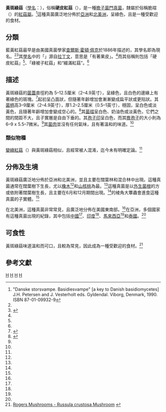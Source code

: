 {{Speciesbox 
| taxon = Russula crustosa
| image = Russula parvovirescens 89307.jpg
| authority =  [[查爾斯·霍頓·佩克|Peck]] (1886)
}}
{{mycomorphbox
| name = 黃斑綠菇
| whichGills = free
| capShape = flat
| capShape2= convex
| hymeniumType=attached
| stipeCharacter=bare
| ecologicalType=mycorrhizal
| sporePrintColor=white
| howEdible=choice
}}

'''黃斑綠菇'''（[[學名|學名]]：{{lang|la|'''''Russula crustosa'''''}}），俗稱'''硬皮紅菇'''（{{lang|en|crusty russula}}），是一種[[擔子菌門|擔子菌門]][[真菌|真菌]]，隸屬於俗稱脆褶（''{{lang|en|Brittlegill}}''）的[[紅菇屬|紅菇屬]]。<ref>"Danske storsvampe.  Basidiesvampe" [a key to Danish basidiomycetes] J.H. Petersen and J. Vesterholt eds. Gyldendal. Viborg, Denmark, 1990.  ISBN 87-01-09932-9</ref>這種真菌廣泛地分佈於[[亞洲|亞洲]]和[[北美洲|北美洲]]，呈綠色，且是一種受歡迎的食材。

==分類==
藍黃紅菇最早是由美國真菌學家[[查爾斯·霍頓·佩克|查爾斯·霍頓·佩克]]於1886年描述的，其學名即為現名。<ref name="Peck 1886"/><ref>{{Cite web |url=http://www.mycobank.org/Biolomics.aspx?Table=Mycobank&MycoBankNr_=190063 |title=Russula crustosa - MycoBank |access-date=2013-11-24 |archive-date=2014-12-31 |archive-url=https://web.archive.org/web/20141231184359/http://www.mycobank.org/Biolomics.aspx?Table=Mycobank&MycoBankNr_=190063 |dead-url=no }}</ref>其[[植物學名命名法|學名]]中的「''{{lang|la|crustosa}}''」源自[[拉丁文|拉丁文]]，意思是「有著果皮」。<ref name="Smith 1980"/>而其俗稱則包括「硬皮紅菇」<ref name="Bessette 2007"/>、「綠被子紅菇」和“綴滿紅菇”。<ref name="Binion 2008"/>

==描述==
黃斑綠菇的[[菌蓋|菌蓋]]直徑約為 5–12.5厘米（2–4.9英寸），呈綠色，且白色的邊緣上有著綠色的斑塊。<ref>{{Cite web |url=http://www.mushroomexpert.com/russula_crustosa.html |title=Russula crustosa - MushroomExpert |access-date=2013-11-24 |archive-date=2020-11-12 |archive-url=https://web.archive.org/web/20201112013553/https://www.mushroomexpert.com/russula_crustosa.html |dead-url=no }}</ref>起初呈凸面狀，但隨著年齡增加會漸漸變成扁平狀或更陷狀。其[[菌柄|菌柄]]高3–9厘米（2–4.9英寸），厚1.2–2.5厘米（0.5–1英寸），穩固，呈白色或淡黃色，且隨著年齡增加會變成空心的。<ref>{{Cite web |url=http://www.mushroomexpert.com/russula_cyanoxantha.html |title=Russula cyanoxantha - MushroomExpert |access-date=2013-11-24 |archive-date=2020-09-20 |archive-url=https://web.archive.org/web/20200920142235/https://mushroomexpert.com/russula_cyanoxantha.html |dead-url=no }}</ref>其[[菌褶|菌褶]]呈白色、奶油色或淡黃色，它們之間的間距不大，且子實層是自由下垂的。其[[孢子印|孢子印]]呈白色，而其[[擔孢子|擔孢子]]的大小則為6–9 x 5.5–7微米。<ref name="Bessette 2007"/>其[[菌肉|菌肉]]並沒有任何氣味，且有著溫和的味道。<ref name="Bessette 2007"/>

===類似物種===
[[變綠紅菇|變綠紅菇]]（{{lang|en|''Russula virescens''}}）與黃斑綠菇相似，且經常被人混淆，迄今未有明確定論。<ref name="Bessette 2007"/>

==分佈及生境==
黃斑綠菇廣泛地分佈於亞洲和北美洲，並且主要在闊葉林和混合林中出現。這種真菌通常在闊葉樹下生長，尤以[[櫟屬|橡木]]<ref name="Bessette 2007"/>和[[山核桃属|山核桃]]為最。<ref name="Smith 1980"/>這種真菌是以[[外生菌根|外生菌根]]的方或依附著闊葉樹生長，且主要在6月和12月期間出現。<ref name="Bessette 2007"/>{{link-en|大蕈蟲科|pleasing fungus beetle}}的棱角大蕈蟲會進食這種真菌的子實體。<ref name="Goodrich 1994"/>

在北美洲，這種真菌非常常見，且廣泛地分佈在美國東南部。<ref name="urlRussulales: Key"/>在亞洲，多個國家有這種真菌出現的紀錄，其中包括[[中國|中國]]<ref name="Chen 2009"/>、[[印度|印度]]<ref name="Bhatt 1988"/>、[[馬來西亞|馬來西亞]]<ref name="Frankland 2002"/>和[[泰國|泰國]]。<ref name="Phosri 2012"/>

==可食性==
黃斑綠菇味道溫和而可口，且較為常見，因此成為一種受歡迎的食材。<ref>[http://www.rogersmushrooms.com/gallery/DisplayBlock~bid~5773.asp Rogers Mushrooms - Russula crustosa Mushroom] {{webarchive|url=https://web.archive.org/web/20131203025426/http://www.rogersmushrooms.com/gallery/DisplayBlock~bid~5773.asp |date=2013-12-03 }}</ref>

==參考文獻==
{{portal|真菌}}

{{Reflist|colwidth=30em|refs=

<ref name="Bessette 2007">{{cite book |author=Bessette AE, Roody WC, Bessette AR. |title=Mushrooms of the Southeastern United States |year=2007 |publisher=Syracuse University Press |location=Syracuse |isbn=978-0815631125 |page=192 |url=http://books.google.com/books?id=IB1Gv3jZMmAC&pg=PA192 |access-date=2013-11-24 |archive-date=2013-12-31 |archive-url=https://web.archive.org/web/20131231162645/http://books.google.com/books?id=IB1Gv3jZMmAC&pg=PA192 |dead-url=no }}</ref>

<ref name="Bhatt 1988">{{cite journal |author=Bhatt RP, Lakhanpal TN. |title=''Russula crutosa'' Peck– an addition to Indian edible mushrooms |journal=Current Science |year=1988 |volume=57 |issue=10 |pages=560–1 |issn=0011-3891}}</ref>

<ref name="Binion 2008">{{cite book |author=Binion D. |title=Macrofungi associated with oaks of Eastern North America |url=https://archive.org/details/macrofungiassoci0000bini |year=2008 |publisher=West Virginia University Press |location=West Virginia |page=[https://archive.org/details/macrofungiassoci0000bini/page/179 179] |isbn=978-1-933202-36-5}}</ref>

<ref name="Chen 2009">{{cite journal |author=Chen XH, Zhou HB, Qiu GZ. |title=Analysis of several heavy metals in wild edible mushrooms from regions of China |journal=Bulletin of Environmental Contamination and Toxicology |year=2009 |volume=83 |issue=2 |pages=280–5 |doi=10.1007/s00128-009-9767-8}}</ref>

<ref name="Frankland 2002">{{cite book |author=Watling R, Lee SS, Turnbull E. |chapter=The occurrence and distribution of putative ectomycorrhizal Basidiomycetes in a regenerating south-east Asian rainforest |editor-last=Watling R, Frankland JC, Ainsworth AM, Isaac S, Robinson CH. |title=Tropical Mycology: Macromycetes |volume=1 |url=http://books.google.com/books?id=4VFTk1wwjbgC&pg=PA30 |year=2002 |publisher=CAB International |isbn=978-0-85199-793-3 |page=30 |access-date=2013-11-24 |archive-date=2014-01-01 |archive-url=https://web.archive.org/web/20140101174529/http://books.google.com/books?id=4VFTk1wwjbgC&pg=PA30 |dead-url=no }}</ref>

<ref name="Goodrich 1994">{{cite journal |author=Goodrish MA, Skelley PE. |title=Fungal host records for species of ''Tritoma'' (Coleoptera: Erotylidae) of America north of Mexico |journal=Entomological News |year=1994 |volume=104–105 |pages=289–94 |url=http://biodiversitylibrary.org/page/2673371 |access-date=2013-11-24 |archive-date=2016-09-22 |archive-url=https://web.archive.org/web/20160922175353/http://biodiversitylibrary.org/page/2673371 |dead-url=no }}</ref>

<ref name="Peck 1886">{{cite journal |author=Peck CH. |title=Report of the Botanist (1885) |journal=Annual Report on the New York State Museum of Natural History |year=1886 |volume=39 |pages=30–73 (see p. 41) |url=http://biodiversitylibrary.org/page/20588299 |access-date=2013-11-24 |archive-date=2013-11-02 |archive-url=https://web.archive.org/web/20131102204150/http://biodiversitylibrary.org/page/20588299 |dead-url=no }}</ref>

<ref name="Phosri 2012">{{cite journal |author=Phosri C, Põlmi S, Taylor AFS, Kõljalg U, Suwannasai N, Tedersoo L. |title=Diversity and community composition of ectomycorrhizal fungi in a dry deciduous dipterocarp forest in Thailand |journal=Biodiversity Conservation |year=2012 |volume=21 |issue=9 |pages=2287–98 |doi=10.1007/s10531-012-0250-1}}</ref>

<ref name="Smith 1980">{{cite book |author=Smith AH, Weber NS. |title=The Mushroom Hunter's Field Guide |publisher=University of Michigan Press |location=Ann Arbor, Michigan |year=1980 |pages=267–8 |isbn=0-472-85610-3 |url=http://books.google.com/books?id=TYI4f6fqrfkC&pg=PA268 |access-date=2013-11-24 |archive-date=2014-01-01 |archive-url=https://web.archive.org/web/20140101171338/http://books.google.com/books?id=TYI4f6fqrfkC&pg=PA268 |dead-url=no }}</ref>

<ref name="urlRussulales: Key">{{cite web |title=Provisional key to subsection ''Virescentinae'' in the U.S. |author=Buyck B |url=http://www.mtsn.tn.it/russulales-news/id_virescentinae.asp |publisher=Russulales News |date=2010-12-27 |accessdate=2013-10-23 |deadurl=yes |archiveurl=https://web.archive.org/web/20120716192825/http://www.mtsn.tn.it/russulales-news/id_virescentinae.asp |archivedate=2012-07-16 }}</ref>

}}
{{Taxonbar|from=Q15120148}}

[[Category:紅菇屬|H]]
[[Category:食用菌|H]]
[[Category:亞洲真菌|H]]
[[Category:北美洲真菌|H]]